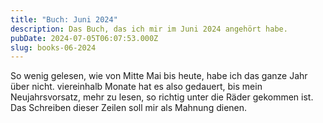 ```yaml
---
title: "Buch: Juni 2024"
description: Das Buch, das ich mir im Juni 2024 angehört habe.
pubDate: 2024-07-05T06:07:53.000Z
slug: books-06-2024
---
```




<Epigraph
  quote="Ihr nennt mich Menschenfeind, weil ich Gesellschaft meide, doch ihr irrt euch. Ich liebe sie!<br />Doch um die Menschen nicht zu hassen, muss ich den Umgang unterlassen."
  footer="- Caspar David Friedrich"
/>

So wenig gelesen, wie von Mitte Mai bis heute, habe ich das ganze Jahr über nicht. viereinhalb Monate hat es also gedauert, bis mein Neujahrsvorsatz, mehr zu lesen, so richtig unter die Räder gekommen ist. Das Schreiben dieser Zeilen soll mir als Mahnung dienen.

<Stille />

